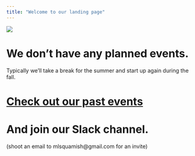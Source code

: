 ```yaml
---
title: "Welcome to our landing page"
---
```


![](logo-mls.png)

# We don't have any planned events.

Typically we'll take a break for the summer and start up again during the fall.

# [Check out our past events](past-events/past-events.qmd)

# And join our Slack channel. 
(shoot an email to mlsquamish@gmail.com for an invite) 

